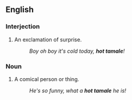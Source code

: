 ==English==

===Interjection===
{{en-intj|pos=[[hot]] [[tamale]]!}}

# An exclamation of surprise.
#:''Boy oh boy it's cold today, '''hot tamale'''!''

===Noun===
{{en-noun|sg=[[hot]] [[tamale]]}}

# A comical person or thing.
#:''He's so funny, what a '''hot tamale''' he is!''